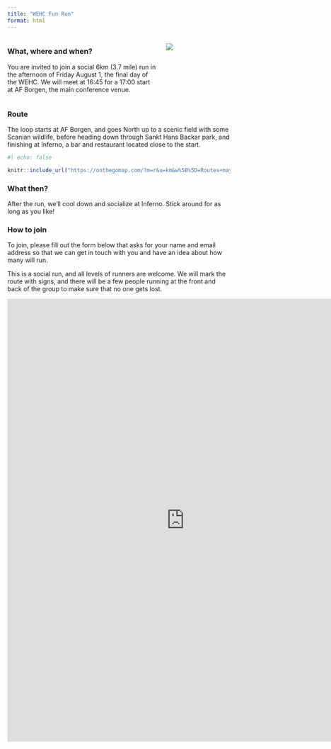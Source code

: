 ```yaml
---
title: "WEHC Fun Run"
format: html
---
```



:::: {.columns}
::: {.column width="70%"}

### What, where and when?

You are invited to join a social 6km (3.7 mile) run in the afternoon of Friday August 1, the final day of the WEHC. We will meet at 16:45 for a 17:00 start at AF Borgen, the main conference venue.

:::

::: {.column width="30%"}

![](runner.png)

:::

::::


### Route

The loop starts at AF Borgen, and goes North up to a scenic field with some Scanian wildlife, before heading down through Sankt Hans Backar park, and finishing at Inferno, a bar and restaurant located close to the start.

```r
#| echo: false

knitr::include_url("https://onthegomap.com/?m=r&u=km&w%5B%5D=Routes+may+not+be+suitable+for+public+use.&c%5B%5D=Route+data+%C2%A92025+On+The+Go+Map%2C+OpenStreetMap+Contributors&d=6000&f=04fcaea033&n=1&dm=1&context=share&r2=iz~pAWZnm2En1A9Y1Z1577N1P4X18HA3C2EFD9311n13D210985CPa1l123C1g19612301k10q280Bo3Ca3Ai24s12q22K2E2C2C0A2O14069s1B60W15G3e1b1s1d1W1b1KLMRk2~2IJG52345CN6J87A222KDI9EFE0o8d9QHA580e1TMHID_1j1W2f1y1b13HE7AF2A19gBj8C6A2E9E9G9ADu1b1q2X2a3n1e3Tc15w11K0m24e30A2664QE3O9C3673L4M40Q6IK6P8FW2a2QAc27g5h1W2B8464Uw1q1s2a2i4o1m3EOQY1AX15Na2v2s3f3m1f1MJLKg2g5Y2u44A26x2y35Ib1e173NOHAN0b2L716u22g3D0X21J9TBNj2n1b3d1b259r1d2b1VD3NBp3Fh2h1PFR7R8n1e3DGLSx1a1b2w1l1i10201j1t1b2p2f1t1NX1Nj1Pz37f1Jb3Jb3L4R6NAB4v2s1t1m1n1g1JCZ1S54D6Me3E_24k2F24k110202y23k2Z1i97y1DW94eC0OF1515e29W2t2d1TDTBRBJ9~1R4HF7L91K7111D5r2d1F7F5z2d1J7F5f2X1F5J7t1PPBPBH7RDh1H51H5N8Dh2Hr2Lz212599j1Fd11D9P1396D95FBGB4X1e1X3s35JVc1r1e1d1c1F4V650r1C5A30N291B0P3J1p21r11h23Z39n3B0Cb13j13j100214520K")
```


### What then?

After the run, we'll cool down and socialize at Inferno. Stick around for as long as you like!

### How to join

To join, please fill out the form below that asks for your name and email address so that we can get in touch with you and have an idea about how many will run. 

This is a social run, and all levels of runners are welcome. We will mark the route with signs, and there will be a few people running at the front and back of the group to make sure that no one gets lost. 

<iframe src="https://docs.google.com/forms/d/e/1FAIpQLSecQ0ZsTJzPOKtmsfn1QZr5M5kYpgysQ18dcec0K58ysuNbVA/viewform?usp=dialog" width="800" height="1000" frameborder="0" marginheight="0" marginwidth="0">

Loading...

</iframe>